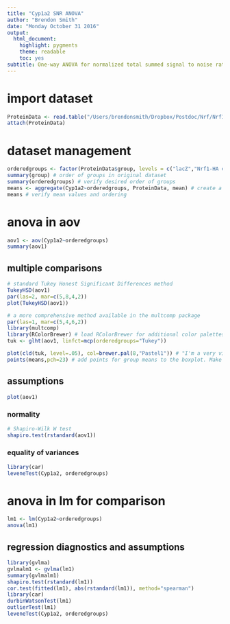 ```yaml
---
title: "Cyp1a2 SNR ANOVA"
author: "Brendon Smith"
date: "Monday October 31 2016"
output:
  html_document:
    highlight: pygments
    theme: readable
    toc: yes
subtitle: One-way ANOVA for normalized total summed signal to noise ratio (SNR) of Cyp1a2 in the TCMP Nrf1 proteomics mouse liver AP-MS dataset from March 16, 2016.
---
```

# import dataset
```r
ProteinData <- read.table("/Users/brendonsmith/Dropbox/Postdoc/Nrf/Nrf1 proteomics/TCMP/20160316 Nrf1-HA mouse liver AP-MS/R/20160316 TCMP Nrf1-HA mouse liver other proteins.csv", header=TRUE, sep=",")
attach(ProteinData)
```
# dataset management
```r
orderedgroups <- factor(ProteinData$group, levels = c("lacZ","Nrf1-HA chow","Nrf1-HA chol","Nrf1-HA bort")) # this factor command puts the groups in my preferred order, instead of alphabetically. Note that you must refer to this specific variable to maintain the preferred order. Referring to the original variable name will revert to alphabetical order.
summary(group) # order of groups in original dataset
summary(orderedgroups) # verify desired order of groups
means <- aggregate(Cyp1a2~orderedgroups, ProteinData, mean) # create a vector with the means of each group for boxplot points. It took me a long time to figure out how to get the means in the desired order. I then realized that I was using "group" to define categories in both the raw dataset and the means dataset. Changing the name of the variable containing the rearranged group names to "orderedgroups", and then referring to it later in the code, resolved this issue.
means # verify mean values and ordering

```

# anova in aov
```r
aov1 <- aov(Cyp1a2~orderedgroups)
summary(aov1)
```

## multiple comparisons
```r
# standard Tukey Honest Significant Differences method
TukeyHSD(aov1)
par(las=2, mar=c(5,8,4,2))
plot(TukeyHSD(aov1))

# a more comprehensive method available in the multcomp package
par(las=1, mar=c(5,4,6,2))
library(multcomp)
library(RColorBrewer) # load RColorBrewer for additional color palettes.
tuk <- glht(aov1, linfct=mcp(orderedgroups="Tukey"))

plot(cld(tuk, level=.05), col=brewer.pal(8,"Pastel1")) # "I'm a very vivacious man... Earth tones are so passe. I'm a pastel man."
points(means,pch=23) # add points for group means to the boxplot. Make sure they are in the correct order.
```

## assumptions
```r
plot(aov1)
```

### normality
```r
# Shapiro-Wilk W test
shapiro.test(rstandard(aov1))
```

### equality of variances
```r
library(car)
leveneTest(Cyp1a2, orderedgroups)
```

# anova in lm for comparison
```r
lm1 <- lm(Cyp1a2~orderedgroups)
anova(lm1)
```

## regression diagnostics and assumptions
```r
library(gvlma)
gvlmalm1 <- gvlma(lm1)
summary(gvlmalm1)
shapiro.test(rstandard(lm1))
cor.test(fitted(lm1), abs(rstandard(lm1)), method="spearman")
library(car)
durbinWatsonTest(lm1)
outlierTest(lm1)
leveneTest(Cyp1a2, orderedgroups)
```

<!-- # anova in aov log -->
<!-- ```{r} -->

<!-- meanslog <- aggregate(log(Cyp1a2)~orderedgroups, ProteinData, mean, levels = c("lacZ","Nrf1-HA chow","Nrf1-HA chol","Nrf1-HA bort")) # recalculate means for log transformed data -->
<!-- meanslog # verify mean values and ordering -->

<!-- aovlog <- aov(log(Cyp1a2)~orderedgroups) -->
<!-- summary(aovlog) -->
<!-- ``` -->

<!-- ## multiple comparisons log -->
<!-- ```{r} -->
<!-- # standard Tukey Honest Significant Differences method -->
<!-- TukeyHSD(aovlog) -->
<!-- par(las=2, mar=c(5,8,4,2)) -->
<!-- plot(TukeyHSD(aovlog)) -->

<!-- # a more comprehensive method available in the multcomp package -->
<!-- par(las=1, mar=c(5,4,6,2)) -->
<!-- library(multcomp) -->
<!-- library(RColorBrewer) # load RColorBrewer for additional color palettes. -->
<!-- tuk <- glht(aovlog, linfct=mcp(orderedgroups="Tukey")) -->

<!-- plot(cld(tuk, level=.05), col=brewer.pal(8,"Pastel1")) # "I'm a very vivacious man... Earth tones are so passe. I'm a pastel man." -->
<!-- points(meanslog,pch=23) # add points for group means to the boxplot. Make sure they are in the correct order. -->
<!-- ``` -->

<!-- ## assumptions log -->
<!-- ```{r} -->
<!-- plot(aovlog) -->
<!-- ``` -->

<!-- ### normality log -->
<!-- ```{r} -->
<!-- # Shapiro-Wilk W test -->
<!-- # Log transformation does not completely normalize data, but considering the non-significant ANOVA result, I will stop here. -->
<!-- shapiro.test(rstandard(aovlog)) -->
<!-- ``` -->

<!-- ### equality of variances log -->
<!-- ```{r} -->
<!-- library(car) -->
<!-- leveneTest(aovlog) -->
<!-- ``` -->

<!-- # anova in lm for comparison log -->
<!-- ```{r} -->
<!-- lmlog <- lm(log(Cyp1a2)~orderedgroups) -->
<!-- anova(lmlog) -->
<!-- ``` -->

<!-- ## regression diagnostics and assumptions log -->
<!-- ```{r} -->
<!-- library(gvlma) -->
<!-- gvlmalmlog <- gvlma(lmlog) -->
<!-- summary(gvlmalmlog) -->
<!-- shapiro.test(rstandard(gvlmalmlog)) -->
<!-- cor.test(fitted(lmlog), abs(rstandard(lmlog)), method="spearman") -->
<!-- library(car) -->
<!-- durbinWatsonTest(lmlog) -->
<!-- outlierTest(lmlog) -->
<!-- leveneTest(log(Cyp1a2), orderedgroups) -->
<!-- ``` -->